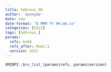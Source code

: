 ```yaml
---
title: hébreux_06
author: 'anonyme'
date: now
date-format: "D MMM YY HH:mm.ss"
categories: [SG21]
tags: [hébreux_]
params:
  refs: heb6
  refs_after: Rom1:1
  version: SG21
---
```


```r
XMINPI::bcv_list_(params$refs, params$version)
```

